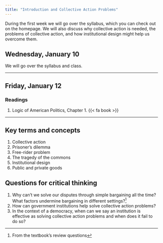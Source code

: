 ```yaml
---
title: "Introduction and Collective Action Problems"
---
```


During the first week we will go over the syllabus, which you can check out on the homepage. We will also discuss why collective action is needed, the problems of collective action, and how institutional design might help us overcome them.

## Wednesday, January 10

We will go over the syllabus and class.



---

## Friday, January 12

### Readings

1. Logic of American Politics, Chapter 1. {{< fa book >}}


---

## Key terms and concepts

1. Collective action
2. Prisoner's dilemma
3. Free-rider problem
4. The tragedy of the commons
5. Institutional design
6. Public and private goods


## Questions for critical thinking

1. Why can't we solve our disputes through simple bargaining all the time? What factors undermine bargaining in different settings?^[From the textbook's review questions]
2. How can government institutions help solve collective action problems?
3. In the context of a democracy, when can we say an institution is effective as solving collective action problems and when does it fail to do so?

